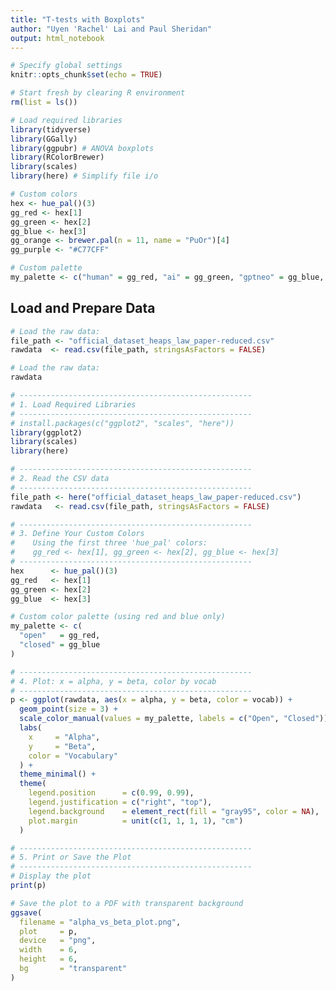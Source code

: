 ```yaml
---
title: "T-tests with Boxplots"
author: "Uyen 'Rachel' Lai and Paul Sheridan"
output: html_notebook
---
```



```r
# Specify global settings
knitr::opts_chunk$set(echo = TRUE)

# Start fresh by clearing R environment
rm(list = ls())
```


```r
# Load required libraries
library(tidyverse)
library(GGally)
library(ggpubr) # ANOVA boxplots
library(RColorBrewer)
library(scales)
library(here) # Simplify file i/o

# Custom colors
hex <- hue_pal()(3)
gg_red <- hex[1]
gg_green <- hex[2]
gg_blue <- hex[3]
gg_orange <- brewer.pal(n = 11, name = "PuOr")[4]
gg_purple <- "#C77CFF"

# Custom palette
my_palette <- c("human" = gg_red, "ai" = gg_green, "gptneo" = gg_blue, "pythia" = gg_orange, "opt" = gg_purple)
```

## Load and Prepare Data

```r
# Load the raw data:
file_path <- "official_dataset_heaps_law_paper-reduced.csv"
rawdata  <- read.csv(file_path, stringsAsFactors = FALSE)
```


```r
# Load the raw data:
rawdata 
```

```r
# ----------------------------------------------------
# 1. Load Required Libraries
# ----------------------------------------------------
# install.packages(c("ggplot2", "scales", "here"))
library(ggplot2)
library(scales)
library(here)

# ----------------------------------------------------
# 2. Read the CSV data
# ----------------------------------------------------
file_path <- here("official_dataset_heaps_law_paper-reduced.csv")
rawdata   <- read.csv(file_path, stringsAsFactors = FALSE)

# ----------------------------------------------------
# 3. Define Your Custom Colors
#    Using the first three 'hue_pal' colors:
#    gg_red <- hex[1], gg_green <- hex[2], gg_blue <- hex[3]
# ----------------------------------------------------
hex      <- hue_pal()(3)
gg_red   <- hex[1]
gg_green <- hex[2]
gg_blue  <- hex[3]

# Custom color palette (using red and blue only)
my_palette <- c(
  "open"   = gg_red,
  "closed" = gg_blue
)

# ----------------------------------------------------
# 4. Plot: x = alpha, y = beta, color by vocab
# ----------------------------------------------------
p <- ggplot(rawdata, aes(x = alpha, y = beta, color = vocab)) +
  geom_point(size = 3) +
  scale_color_manual(values = my_palette, labels = c("Open", "Closed")) +
  labs(
    x     = "Alpha",
    y     = "Beta",
    color = "Vocabulary"
  ) +
  theme_minimal() +
  theme(
    legend.position      = c(0.99, 0.99),
    legend.justification = c("right", "top"),
    legend.background    = element_rect(fill = "gray95", color = NA),
    plot.margin          = unit(c(1, 1, 1, 1), "cm")
  )

# ----------------------------------------------------
# 5. Print or Save the Plot
# ----------------------------------------------------
# Display the plot
print(p)

# Save the plot to a PDF with transparent background
ggsave(
  filename = "alpha_vs_beta_plot.png",
  plot     = p,
  device   = "png",
  width    = 6,
  height   = 6,
  bg       = "transparent"
)

```



